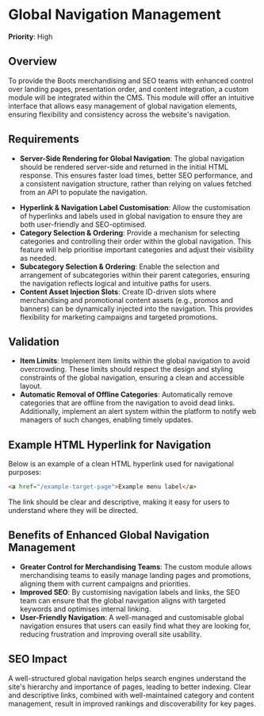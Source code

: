 
# Global Navigation Management

**Priority**: High

## Overview

To provide the Boots merchandising and SEO teams with enhanced control over landing pages, presentation order, and content integration, a custom module will be integrated within the CMS. This module will offer an intuitive interface that allows easy management of global navigation elements, ensuring flexibility and consistency across the website's navigation.

## Requirements

- **Server-Side Rendering for Global Navigation**: The global navigation should be rendered server-side and returned in the initial HTML response. This ensures faster load times, better SEO performance, and a consistent navigation structure, rather than relying on values fetched from an API to populate the navigation.

* **Hyperlink & Navigation Label Customisation**: Allow the customisation of hyperlinks and labels used in global navigation to ensure they are both user-friendly and SEO-optimised.
* **Category Selection & Ordering**: Provide a mechanism for selecting categories and controlling their order within the global navigation. This feature will help prioritise important categories and adjust their visibility as needed.
* **Subcategory Selection & Ordering**: Enable the selection and arrangement of subcategories within their parent categories, ensuring the navigation reflects logical and intuitive paths for users.
* **Content Asset Injection Slots**: Create ID-driven slots where merchandising and promotional content assets (e.g., promos and banners) can be dynamically injected into the navigation. This provides flexibility for marketing campaigns and targeted promotions.

## Validation

- **Item Limits**: Implement item limits within the global navigation to avoid overcrowding. These limits should respect the design and styling constraints of the global navigation, ensuring a clean and accessible layout.
- **Automatic Removal of Offline Categories**: Automatically remove categories that are offline from the navigation to avoid dead links. Additionally, implement an alert system within the platform to notify web managers of such changes, enabling timely updates.

## Example HTML Hyperlink for Navigation

Below is an example of a clean HTML hyperlink used for navigational purposes:

```html
<a href="/example-target-page">Example menu label</a>
```

The link should be clear and descriptive, making it easy for users to understand where they will be directed.

## Benefits of Enhanced Global Navigation Management

- **Greater Control for Merchandising Teams**: The custom module allows merchandising teams to easily manage landing pages and promotions, aligning them with current campaigns and priorities.
- **Improved SEO**: By customising navigation labels and links, the SEO team can ensure that the global navigation aligns with targeted keywords and optimises internal linking.
- **User-Friendly Navigation**: A well-managed and customisable global navigation ensures that users can easily find what they are looking for, reducing frustration and improving overall site usability.

## SEO Impact

A well-structured global navigation helps search engines understand the site's hierarchy and importance of pages, leading to better indexing. Clear and descriptive links, combined with well-maintained category and content management, result in improved rankings and discoverability for key pages.
